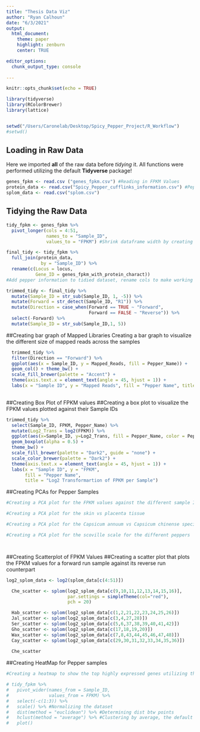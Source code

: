```yaml
---
title: "Thesis Data Viz"
author: "Ryan Calhoun"
date: "6/3/2021"
output: 
  html_document:
    theme: paper
    highlight: zenburn
    center: TRUE

editor_options: 
  chunk_output_type: console
  
---
```


```r
knitr::opts_chunk$set(echo = TRUE)

library(tidyverse)
library(RColorBrewer)
library(lattice)


setwd("/Users/Caronelab/Desktop/Spicy_Pepper_Project/R_Workflow")
#setwd()

```

## Loading in Raw Data
  Here we imported **all** of the raw data before _tidying_ it. All functions were performed utilizing the default **Tidyverse** package!
  
```r

genes_fpkm <- read.csv ("genes_fpkm.csv") #Reading in FPKM Values
protein_data <- read.csv("Spicy_Pepper_cufflinks_information.csv") #Pepper information
splom_data <- read.csv("splom.csv")

```

## Tidying the Raw Data

```r

tidy_fpkm <- genes_fpkm %>%
  pivot_longer(cols = 4:51,
               names_to = "Sample_ID",
               values_to = "FPKM") #Shrink dataframe width by creating 'Sample ID' col

final_tidy <- tidy_fpkm %>%
  full_join(protein_data,
             by = "Sample_ID") %>%
  rename(c(Locus = locus,
           Gene_ID = genes_fpkm_with_protein_charact)) 
#Add pepper information to tidied dataset, rename cols to make working w data easier

trimmed_tidy <- final_tidy %>%
  mutate(Sample_ID = str_sub(Sample_ID, 1, -5)) %>%
  mutate(Forward = str_detect(Sample_ID, "R1")) %>%
  mutate(Direction = case_when(Forward == TRUE ~ "Forward",
                               Forward == FALSE ~ "Reverse")) %>%
  select(-Forward) %>%
  mutate(Sample_ID = str_sub(Sample_ID,1, 5))

```

##Creating bar graph of Mapped Libraries
  Creating a bar graph to visualize the different size of mapped reads across the samples

```r

  trimmed_tidy %>%
  filter(Direction == "Forward") %>%
  ggplot(aes(x = Sample_ID, y = Mapped_Reads, fill = Pepper_Name)) +
  geom_col() + theme_bw() +
  scale_fill_brewer(palette = "Accent") +
  theme(axis.text.x = element_text(angle = 45, hjust = 1)) +
  labs(x = "Sample ID", y = "Mapped Reads", fill = "Pepper Name", title = "Mapped Reads per Sample")
  

```


##Creating Box Plot of FPKM values
##Creating a box plot to visualize the FPKM values plotted against their Sample IDs

```r

trimmed_tidy %>%
  select(Sample_ID, FPKM, Pepper_Name) %>%
  mutate(Log2_Trans = log2(FPKM)) %>%
  ggplot(aes(x=Sample_ID, y=Log2_Trans, fill = Pepper_Name, color = Pepper_Name)) +
  geom_boxplot(alpha = 0.5) +
  theme_bw() +
  scale_fill_brewer(palette = "Dark2", guide = "none") +
  scale_color_brewer(palette = "Dark2") +
  theme(axis.text.x = element_text(angle = 45, hjust = 1)) +
  labs(x = "Sample ID", y = "FPKM",
       fill = "Pepper Name",
       title = "Log2 Transformartion of FPKM per Sample")


```

##Creating PCAs for Pepper Samples

```r
#Creating a PCA plot for the FPKM values against the different sample IDs

#Creating a PCA plot for the skin vs placenta tissue

#Creating a PCA plot for the Capsicum annuum vs Capsicum chinense species

#Creating a PCA plot for the scoville scale for the different peppers




```

##Creating Scatterplot of FPKM Values
##Creating a scatter plot that plots the FPKM values for a forward run sample against its reverse run counterpart

```r

log2_splom_data <- log2(splom_data[c(4:51)])

  Che_scatter <- splom(log2_splom_data[c(9,10,11,12,13,14,15,16)],
                       par.settings = simpleTheme(col="red"),
                       pch = 20)

  Hab_scatter <- splom(log2_splom_data[c(1,2,21,22,23,24,25,26)])
  Jal_scatter <- splom(log2_splom_data[c(3,4,27,28)])
  Ser_scatter <- splom(log2_splom_data[c(5,6,37,38,39,40,41,42)])
  Gho_scatter <- splom(log2_splom_data[c(17,18,19,20)])
  Wax_scatter <- splom(log2_splom_data[c(7,8,43,44,45,46,47,48)])
  Cay_scatter <- splom(log2_splom_data[c(29,30,31,32,33,34,35,36)])
  
  Che_scatter

```

##Creating HeatMap for Pepper samples

```r
#Creating a heatmap to show the top highly expressed genes utilizing their FPKM values

# tidy_fpkm %>%
#   pivot_wider(names_from = Sample_ID,
#               values_from = FPKM) %>%
#   select(-c(1:3)) %>%
#   scale() %>% #Normalizing the dataset
#   dist(method = "euclidean") %>% #Determining dist btw points
#   hclust(method = "average") %>% #Clustering by average, the default for h-clustering
#   plot()




```


